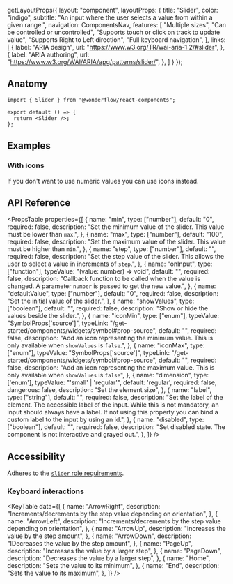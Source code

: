 
  getLayoutProps({
    layout: "component",
    layoutProps: {
      title: "Slider",
      color: "indigo",
      subtitle: "An input where the user selects a value from within a given range.",
      navigation: ComponentsNav,
      features: [
        "Multiple sizes",
        "Can be controlled or uncontrolled",
        "Supports touch or click on track to update value",
        "Supports Right to Left direction",
        "Full keyboard navigation",
      ],
      links: [
        {
          label: "ARIA design",
          url: "https://www.w3.org/TR/wai-aria-1.2/#slider",
        },
        {
          label: "ARIA authoring",
          url: "https://www.w3.org/WAI/ARIA/apg/patterns/slider/",
        },
      ]
    }
  });

<LiveArea>
  <Slider aria-label="Items count" showValues />
</LiveArea>


## Anatomy

```tsx lines="1,4"
import { Slider } from "@wonderflow/react-components";

export default () => {
  return <Slider />;
};
```

## Examples

### With icons

If you don't want to use numeric values you can use icons instead.


<LiveArea>
  <Slider aria-label="brightness" iconMin="moon" iconMax="sun-bright" />
</LiveArea>

## API Reference

<PropsTable
  properties={[
    {
      name: "min",
      type: ["number"],
      default: "0",
      required: false,
      description: "Set the minimum value of the slider. This value must be lower than `max`.",
    },
    {
      name: "max",
      type: ["number"],
      default: "100",
      required: false,
      description: "Set the maximum value of the slider. This value must be higher than `min`.",
    },
    {
      name: "step",
      type: ["number"],
      default: "",
      required: false,
      description: "Set the step value of the slider. This allows the user to select a value in increments of `step`.",
    },
    {
      name: "onInput",
      type: ["function"],
      typeValue: "(value: number) => void",
      default: "",
      required: false,
      description:
        "Callback function to be called when the value is changed. A parameter `number` is passed to get the new value.",
    },
    {
      name: "defaultValue",
      type: ["number"],
      default: "0",
      required: false,
      description: "Set the initial value of the slider.",
    },
    {
      name: "showValues",
      type: ["boolean"],
      default: "",
      required: false,
      description: "Show or hide the values beside the slider.",
    },
    {
      name: "iconMin",
      type: ["enum"],
      typeValue: "SymbolProps['source']",
      typeLink: "/get-started/components/widgets/symbol#prop-source",
      default: "",
      required: false,
      description: "Add an icon representing the minimum value. This is only available when `showValues` is `false`.",
    },
    {
      name: "iconMax",
      type: ["enum"],
      typeValue: "SymbolProps['source']",
      typeLink: "/get-started/components/widgets/symbol#prop-source",
      default: "",
      required: false,
      description: "Add an icon representing the maximum value. This is only available when `showValues` is `false`",
    },
    {
      name: "dimension",
      type: ['enum'],
      typeValue: "'small' | 'regular'",
      default: 'regular',
      required: false,
      dangerous: false,
      description: "Set the element size",
    },
    {
      name: "label",
      type: ["string"],
      default: "",
      required: false,
      description: "Set the label of the element. The accessible label of the input. While this is not mandatory, an input should always have a label. If not using this property you can bind a custom label to the input by using an id.",
    },
    {
      name: "disabled",
      type: ["boolean"],
      default: "",
      required: false,
      description:
        "Set disabled state. The component is not interactive and grayed out.",
    },
  ]}
/>

## Accessibility

Adheres to the [`slider` role requirements](https://www.w3.org/TR/wai-aria-1.2/#slider).

### Keyboard interactions

<KeyTable
  data={[
    {
      name: "ArrowRight",
      description:
        "Increments/decrements by the step value depending on orientation",
    },
    {
      name: "ArrowLeft",
      description:
        "Increments/decrements by the step value depending on orientation",
    },
    {
      name: "ArrowUp",
      description: "Increases the value by the step amount",
    },
    {
      name: "ArrowDown",
      description: "IDecreases the value by the step amount",
    },
    {
      name: "PageUp",
      description: "Increases the value by a larger step",
    },
    {
      name: "PageDown",
      description: "Decreases the value by a larger step",
    },
    {
      name: "Home",
      description: "Sets the value to its minimum",
    },
    {
      name: "End",
      description: "Sets the value to its maximum",
    },
  ]}
/>
